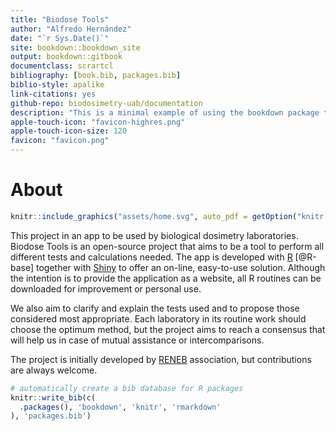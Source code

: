 ```yaml
--- 
title: "Biodose Tools"
author: "Alfredo Hernández"
date: "`r Sys.Date()`"
site: bookdown::bookdown_site
output: bookdown::gitbook
documentclass: scrartcl
bibliography: [book.bib, packages.bib]
biblio-style: apalike
link-citations: yes
github-repo: biodosimetry-uab/documentation
description: "This is a minimal example of using the bookdown package to write a book. The output format for this example is bookdown::gitbook."
apple-touch-icon: "favicon-highres.png"
apple-touch-icon-size: 120
favicon: "favicon.png"
---
```


# About


```r
knitr::include_graphics("assets/home.svg", auto_pdf = getOption("knitr.graphics.auto_pdf", TRUE))
```

This project in an app to be used by biological dosimetry laboratories. Biodose Tools is an open-source project that aims to be a tool to perform all different tests and calculations needed. The app is developed with [R](https://www.r-project.org/about.html) [@R-base] together with [Shiny](https://shiny.rstudio.com) to offer an on-line, easy-to-use solution. Although the intention is to provide the application as a website, all R routines can be downloaded for improvement or personal use.

We also aim to clarify and explain the tests used and to propose those considered most appropriate. Each laboratory in its routine work should choose the optimum method, but the project aims to reach a consensus that will help us in case of mutual assistance or intercomparisons.

The project is initially developed by [RENEB](http://www.reneb.net) association, but contributions are always welcome.

```r
# automatically create a bib database for R packages
knitr::write_bib(c(
  .packages(), 'bookdown', 'knitr', 'rmarkdown'
), 'packages.bib')
```
